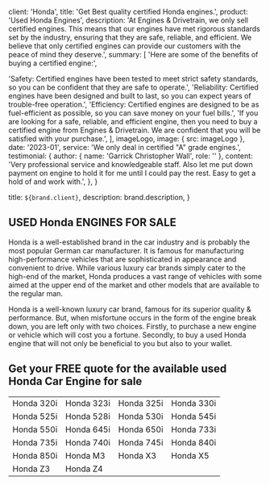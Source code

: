 
  client: 'Honda',
  title: 'Get Best quality certified Honda engines.',
  product: 'Used Honda Engines',
  description:
    'At Engines & Drivetrain, we only sell certified engines. This means that our engines have met rigorous standards set by the industry, ensuring that they are safe, reliable, and efficient. We believe that only certified engines can provide our customers with the peace of mind they deserve.',
  summary: [
    'Here are some of the benefits of buying a certified engine:',

'Safety: Certified engines have been tested to meet strict safety standards, so you can be confident that they are safe to operate.',
'Reliability: Certified engines have been designed and built to last, so you can expect years of trouble-free operation.',
'Efficiency: Certified engines are designed to be as fuel-efficient as possible, so you can save money on your fuel bills.',
'If you are looking for a safe, reliable, and efficient engine, then you need to buy a certified engine from Engines & Drivetrain. We are confident that you will be satisfied with your purchase.',
],
imageLogo,
image: { src: imageLogo },
date: '2023-01',
service: 'We only deal in certified "A" grade engines.',
testimonial: {
author: { name: 'Garrick Christopher Wall', role: '' },
content:
'Very professional service and knowledgeable staff. Also let me put down payment on engine to hold it for me until I could pay the rest. Easy to get a hold of and work with.',
},
}

  title: `${brand.client}`,
  description: brand.description,
}

## USED Honda ENGINES FOR SALE

Honda is a well-established brand in the car industry and is probably the most popular German car manufacturer. It is famous for manufacturing high-performance vehicles that are sophisticated in appearance and convenient to drive. While various luxury car brands simply cater to the high-end of the market, Honda produces a vast range of vehicles with some aimed at the upper end of the market and other models that are available to the regular man.

Honda is a well-known luxury car brand, famous for its superior quality & performance. But, when misfortune occurs in the form of the engine break down, you are left only with two choices. Firstly, to purchase a new engine or vehicle which will cost you a fortune. Secondly, to buy a used Honda engine that will not only be beneficial to you but also to your wallet.

## Get your FREE quote for the available used Honda Car Engine for sale

|            |            |            |            |
| ---------- | ---------- | ---------- | ---------- |
| Honda 320i | Honda 323i | Honda 325i | Honda 330i |
| Honda 525i | Honda 528i | Honda 530i | Honda 545i |
| Honda 550i | Honda 645i | Honda 650i | Honda 733i |
| Honda 735i | Honda 740i | Honda 745i | Honda 840i |
| Honda 850i | Honda M3   | Honda X3   | Honda X5   |
| Honda Z3   | Honda Z4   |            |            |
